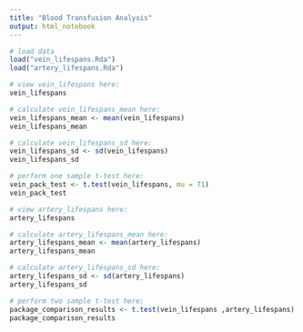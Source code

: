 ```yaml
---
title: "Blood Transfusion Analysis"
output: html_notebook
---
```


```r
# load data
load("vein_lifespans.Rda")
load("artery_lifespans.Rda")
```

```r
# view vein_lifespans here:
vein_lifespans

```

```r
# calculate vein_lifespans_mean here:
vein_lifespans_mean <- mean(vein_lifespans)
vein_lifespans_mean
```

```r
# calculate vein_lifespans_sd here:
vein_lifespans_sd <- sd(vein_lifespans)
vein_lifespans_sd
```

```r
# perform one sample t-test here:
vein_pack_test <- t.test(vein_lifespans, mu = 71)
vein_pack_test
```

```r
# view artery_lifespans here:
artery_lifespans
```

```r
# calculate artery_lifespans_mean here:
artery_lifespans_mean <- mean(artery_lifespans)
artery_lifespans_mean
```

```r
# calculate artery_lifespans_sd here:
artery_lifespans_sd <- sd(artery_lifespans)
artery_lifespans_sd
```

```r
# perform two sample t-test here:
package_comparison_results <- t.test(vein_lifespans ,artery_lifespans)
package_comparison_results

```
